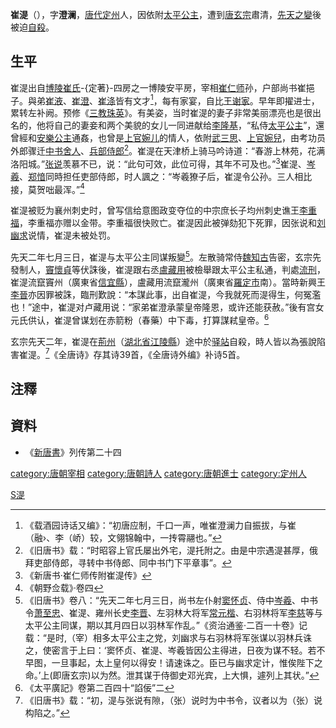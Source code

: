'''崔湜'''（{{bd|671年||713年|catIdx=C崔}}），字'''澄澜'''，[[唐代|唐代]][[定州市|定州]]人，因依附[[太平公主|太平公主]]，遭到[[唐玄宗|唐玄宗]]肅清，[[先天之變|先天之變]]後被迫[[自殺|自殺]]。

== 生平 ==
崔湜出自[[博陵崔氏|博陵崔氏]]-{定著}-四房之一博陵安平房，宰相[[崔仁师|崔仁师]]孙，户部尚书崔挹子。與弟[[崔液_(唐朝)|崔液]]、[[崔澄_(唐朝)|崔澄]]、[[崔涤|崔涤]]皆有文才<ref>《载酒园诗话又编》：“初唐应制，千口一声，唯崔澄澜力自振拔，与崔（融›、李（峤）较，文翎锦翰中，一抟霄翮也。”</ref>，每有家宴，自比[[王谢家|王谢家]]。早年即擢进士，累转左补阙。预修《[[三教珠英|三教珠英]]》。有美姿，当时崔湜的妻子非常美丽漂亮也是很出名的，他将自己的妻妾和两个美貌的女儿一同进献给[[李隆基|李隆基]]，“私侍[[太平公主|太平公主]]”，還曾經和[[安樂公主|安樂公主]]通姦，也曾是[[上官婉儿|上官婉儿]]的情人，依附[[武三思|武三思]]、[[上官婉兒|上官婉兒]]，由考功员外郎骤迁[[中书舍人|中书舍人]]、[[兵部侍郎|兵部侍郎]]<ref>《旧唐书》载：“时昭容上官氏屡出外宅，湜托附之。由是中宗遇湜甚厚，俄拜吏部侍郎，寻转中书侍郎、同中书门下平章事”。</ref>。崔湜在天津桥上骑马吟诗道：“春游上林苑，花满洛阳城。”[[张说|张说]]羡慕不已，说：“此句可效，此位可得，其年不可及也。”<ref>《新唐书·崔仁师传附崔湜传》</ref>崔湜、[[岑羲|岑羲]]、[[郑愔|郑愔]]同時担任吏部侍郎，时人諷之：“岑羲獠子后，崔湜令公孙。三人相比接，莫贺咄最浑。”<ref>《朝野佥载》·卷四</ref>

崔湜被贬为襄州刺史时，曾写信给意图政变夺位的中宗庶长子均州刺史谯王[[李重福|李重福]]，李重福亦赠以金带。李重福很快败亡。崔湜因此被弹劾犯下死罪，因张说和[[刘幽求|刘幽求]]说情，崔湜未被处罚。

先天二年七月三日，崔湜与太平公主同谋叛變<ref>《旧唐书》卷八：“先天二年七月三日，尚书左仆射[[窦怀贞|窦怀贞]]、侍中[[岑羲|岑羲]]、中书令[[萧至忠|萧至忠]]、崔湜、雍州长史[[李晉_(唐朝)|李晋]]、左羽林大将军[[常元楷|常元楷]]、右羽林将军[[李慈|李慈]]等与太平公主同谋，期以其月四日以羽林军作乱。”《资治通鉴·二百一十卷》记载：“是时,（宰）相多太平公主之党，刘幽求与右羽林将军张谋以羽林兵诛之，使密言于上曰：‘窦怀贞、崔湜、岑羲皆因公主得进，日夜为谋不轻。若不早图，一旦事起，太上皇何以得安！请速诛之。臣已与幽求定计，惟俟陛下之命。’上(即唐玄宗)以为然。泄其谋于侍御史邓光宾，上大惧，遽列上其状。”</ref>。左散骑常侍[[魏知古|魏知古]]告密，玄宗先發制人，[[竇懷貞|竇懷貞]]等伏誅後，崔湜跟右丞[[盧藏用|盧藏用]]被檢舉跟太平公主私通，判處[[流刑|流刑]]，崔湜流竄竇州（廣東省[[信宜縣|信宜縣]]），盧藏用流竄瀧州（廣東省[[羅定市|羅定市]]南）。當時新興王[[李晉_(唐朝)|李晉]]亦因罪被誅，臨刑歎說：“本謀此事，出自崔湜，今我就死而湜得生，何冤濫也！”途中，崔湜对卢藏用说：“家弟崔澄承蒙皇帝隆恩，或许还能获赦。”後有宫女元氏供认，崔湜曾谋划在赤箭粉（春藥）中下毒，打算謀弒皇帝。<ref>《太平廣記》卷第二百四十“諂佞”二</ref>

玄宗先天二年，崔湜在[[荊州|荊州]]（[[湖北省|湖北省]][[江陵縣|江陵縣]]）途中於[[驿站|驿站]]自殺，時人皆以為張說陷害崔湜。<ref>《旧唐书》载：“初，湜与张说有隙，（张）说时为中书令，议者以为（张）说构陷之。”</ref>《全唐诗》存其诗39首，《全唐诗外编》补诗5首。

==注釋==
{{reflist|2}}

==資料==
*《[[新唐書|新唐書]]》列传第二十四

{{DEFAULTSORT:C}}
[[category:唐朝宰相|category:唐朝宰相]]
[[category:唐朝詩人|category:唐朝詩人]]
[[category:唐朝進士|category:唐朝進士]]
[[category:定州人|category:定州人]]
[[Category:博陵崔氏|S湜]]